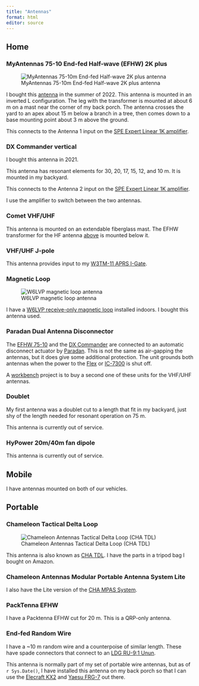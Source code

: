 ```yaml
---
title: "Antennas"
format: html
editor: source
---
```


## Home

### MyAntennas 75-10 End-fed Half-wave (EFHW) 2K plus

![MyAntennas 75-10m End-fed Half-wave 2K plus antenna](https://myantennas.com/wp/wp-content/uploads/2020/09/EFHW-7510-2KPLUS-SS5.jpg)

I bought this [antenna](https://myantennas.com/wp/product/efhw-7510-2k-plus/) in the summer of 2022.
This antenna is mounted in an inverted L configuration. The leg with the transformer is mounted at about 6 m on a mast near the corner of my back porch. The antenna crosses the yard to an apex about 15 m below a branch in a tree, then comes down to a base mounting point about 3 m above the ground.

This connects to the Antenna 1 input on the [SPE Expert Linear 1K amplifier](amplifiers.qmd#spe-expert-linear-1k).

### DX Commander vertical

I bought this antenna in 2021.

This antenna has resonant elements for 30, 20, 17, 15, 12, and 10 m. It is mounted in my backyard.

This connects to the Antenna 2 input on the [SPE Expert Linear 1K amplifier](amplifiers.qmd#spe-expert-linear-1k).

I use the amplifier to switch between the two antennas.

### Comet VHF/UHF

This antenna is mounted on an extendable fiberglass mast. The EFHW transformer for the HF antenna [above](antennas.qmd#myantennas-80-10-end-fed-half-wave-efhw) is mounted below it.

### VHF/UHF J-pole

This antenna provides input to my [W3TM-11 APRS I-Gate](stations.qmd#aprs-i-gate).

### Magnetic Loop

![W6LVP magnetic loop antenna](https://www.w6lvp.com/wp-content/uploads/2017/02/inserter_main-1.png)

I have a [W6LVP receive-only magnetic loop](https://www.w6lvp.com) installed indoors. 
I bought this antenna used.

### Paradan Dual Antenna Disconnector

The [EFHW 75-10](antennas.qmd#myantennas-75-10-end-fed-half-wave-efhw-2k-plus) and the [DX Commander](antennas.qmd#dx-commander) are connected to an automatic disconnect actuator by [Paradan](https://paradanradio.com/products/dual-antenna-disconnector).
This is not the same as air-gapping the antennas, but it does give some additional protection.
The unit grounds both antennas when the power to the [Flex](rigs.qmd#flexradio-6400) or [IC-7300](rigs.qmd#icom-ic-7300) is shut off.

A [workbench](workbench.qmd) project is to buy a second one of these units for the VHF/UHF antennas.

### Doublet

My first antenna was a doublet cut to a length that fit in my backyard, just shy of the length needed for resonant operation on 75 m.

This antenna is currently out of service.

### HyPower 20m/40m fan dipole

This antenna is currently out of service.

## Mobile

I have antennas mounted on both of our vehicles.

## Portable

### Chameleon Tactical Delta Loop

![Chameleon Antennas Tactical Delta Loop (CHA TDL)](https://static.dxengineering.com/global/images/prod/xlarge/cha-tdl_cu_xl.jpg)

This antenna is also known as [CHA TDL](https://chameleonantenna.com/shop-here/ols/products/cha-tdl).
I have the parts in a tripod bag I bought on Amazon.

### Chameleon Antennas Modular Portable Antenna System Lite

I also have the Lite version of the [CHA MPAS System](https://chameleonantenna.com/shop-here/ols/products/cha-mpas-modular-portable-antenna-system-20).

### PackTenna EFHW

I have a Packtenna EFHW cut for 20 m. 
This is a QRP-only antenna.

### End-fed Random Wire

I have a ~10 m random wire and a counterpoise of similar length. 
These have spade connectors that connect to an [LDG RU-9:1 Unun](https://www.dxengineering.com/parts/ldg-ru-9-1).

This antenna is normally part of my set of portable wire antennas, but as of `r Sys.Date()`, I have installed this antenna on my back porch so that I can use the [Elecraft KX2](rigs.qmd#elecraft-kx2) and [Yaesu FRG-7](rigs.qmd#aesu-musen-frg-7) out there.